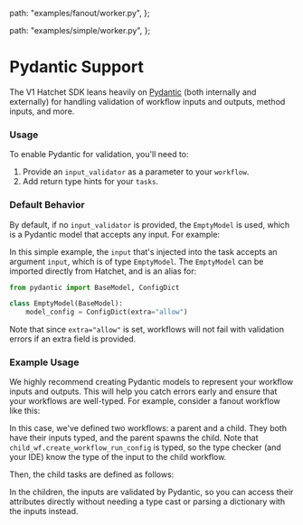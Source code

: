 
  path: "examples/fanout/worker.py",
};

  path: "examples/simple/worker.py",
};


# Pydantic Support

The V1 Hatchet SDK leans heavily on [Pydantic](https://docs.pydantic.dev/latest/) (both internally and externally) for handling validation of workflow inputs and outputs, method inputs, and more.

### Usage

To enable Pydantic for validation, you'll need to:

1. Provide an `input_validator` as a parameter to your `workflow`.
2. Add return type hints for your `tasks`.

### Default Behavior

By default, if no `input_validator` is provided, the `EmptyModel` is used, which is a Pydantic model that accepts any input. For example:

<GithubSnippet src={Simple} target="Simple" />

In this simple example, the `input` that's injected into the task accepts an argument `input`, which is of type `EmptyModel`. The `EmptyModel` can be imported directly from Hatchet, and is an alias for:

```python
from pydantic import BaseModel, ConfigDict

class EmptyModel(BaseModel):
    model_config = ConfigDict(extra="allow")
```

Note that since `extra="allow"` is set, workflows will not fail with validation errors if an extra field is provided.

### Example Usage

We highly recommend creating Pydantic models to represent your workflow inputs and outputs. This will help you catch errors early and ensure that your workflows are well-typed. For example, consider a fanout workflow like this:

<GithubSnippet src={Fanout} target="FanoutParent" />

In this case, we've defined two workflows: a parent and a child. They both have their inputs typed, and the parent spawns the child. Note that `child_wf.create_workflow_run_config` is typed, so the type checker (and your IDE) know the type of the input to the child workflow.

Then, the child tasks are defined as follows:

<GithubSnippet src={Fanout} target="FanoutChild" />

In the children, the inputs are validated by Pydantic, so you can access their attributes directly without needing a type cast or parsing a dictionary with the inputs instead.
